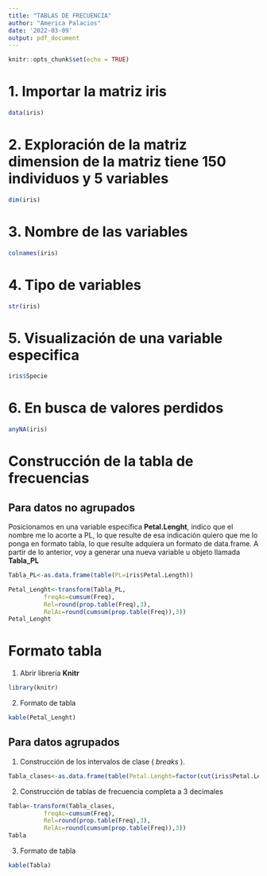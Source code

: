 ---
title: "TABLAS DE FRECUENCIA"
author: "America Palacios"
date: '2022-03-09'
output: pdf_document
---

```{r setup, include=FALSE}
knitr::opts_chunk$set(echo = TRUE)
```


# 1. Importar la matriz iris
```{r}
data(iris)
```
# 2. Exploración de la matriz dimension de la matriz tiene 150 individuos y 5 variables
```{r}
dim(iris)
```
# 3. Nombre de las variables 
```{r}
colnames(iris)
```
# 4. Tipo de variables 
```{r}
str(iris)
```
# 5. Visualización de una variable especifica
```{r}
iris$Specie
```
# 6. En busca de valores perdidos
```{r}
anyNA(iris)
```
# Construcción de la tabla de frecuencias

## Para datos no agrupados

Posicionamos en una variable especifica **Petal.Lenght**, indico que el nombre me lo acorte a PL, lo que resulte de esa indicación quiero que me lo ponga en formato tabla, lo que resulte adquiera un formato de data.frame. A partir de lo anterior, voy a generar una nueva variable u objeto llamada **Tabla_PL**
```{r}
Tabla_PL<-as.data.frame(table(PL=iris$Petal.Length))
```


```{r}
Petal_Lenght<-transform(Tabla_PL,
          freqAc=cumsum(Freq),
          Rel=round(prop.table(Freq),3),
          RelAc=round(cumsum(prop.table(Freq)),3))
Petal_Lenght
```

# Formato tabla

1. Abrir librería **Knitr**
```{r,warning=FALSE,message=FALSE}
library(knitr)
```
2. Formato de tabla
```{r}
kable(Petal_Lenght)
```

## Para datos agrupados

1. Construcción de los intervalos de clase ( _breaks_ ).
```{r}
Tabla_clases<-as.data.frame(table(Petal.Lenght=factor(cut(iris$Petal.Length,breaks=8))))
```

2. Construcción de tablas de frecuencia completa a 3 decimales 
```{r}
Tabla<-transform(Tabla_clases,
          freqAc=cumsum(Freq),
          Rel=round(prop.table(Freq),3),
          RelAc=round(cumsum(prop.table(Freq)),3))
Tabla
```

3. Formato de tabla
```{r}
kable(Tabla)
```

